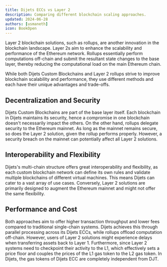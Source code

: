 ```yaml
---
title: Dijets ECCs vs Layer 2
description: Comparing different blockchain scaling approaches.
updated: 2024-06-28
authors: [usmaneth]
icon: BookOpen
---
```


Layer 2 blockchain solutions, such as rollups, are another innovation in the blockchain landscape. Layer 2s aim to enhance the scalability and performance of the Ethereum network. Rollups essentially perform computations off-chain and submit the resultant state changes to the base layer, thereby reducing the computational load on the main Ethereum chain.

While both Dijets Custom Blockchains and Layer 2 rollups strive to improve blockchain scalability and performance, they use different methods and each have their unique advantages and trade-offs. 

## Decentralization and Security

Dijets Custom Blockchains are part of the base layer itself. Each blockchain in Dijets maintains its security, hence a compromise in one blockchain doesn't necessarily impact the others. On the other hand, rollups delegate security to the Ethereum mainnet. As long as the mainnet remains secure, so does the Layer 2 solution, given the rollup performs properly. However, a security breach on the mainnet can potentially affect all Layer 2 solutions.

## Interoperability and Flexibility

Dijets's multi-chain structure offers great interoperability and flexibility, as each custom blockchain network can define its own rules and validate multiple blockchains of different virtual machines. This means Dijets can cater to a vast array of use cases. Conversely, Layer 2 solutions are primarily designed to augment the Ethereum mainnet and might not offer the same flexibility.

## Performance and Cost

Both approaches aim to offer higher transaction throughput and lower fees compared to traditional single-chain systems. Dijets achieves this through parallel processing across its Dijets ECCs, while rollups offload computation off-chain. However, users of Layer 2 solutions might experience delays when transferring assets back to Layer 1. Furthermore, since Layer 2 systems need to checkpoint their activity to the L1, which effectively sets a price floor and couples the prices of the L1 gas token to the L2 gas token. In Dijets, the gas tokens of Dijets ECC are completely independent from DJT.

<Quiz quizId="402"/>